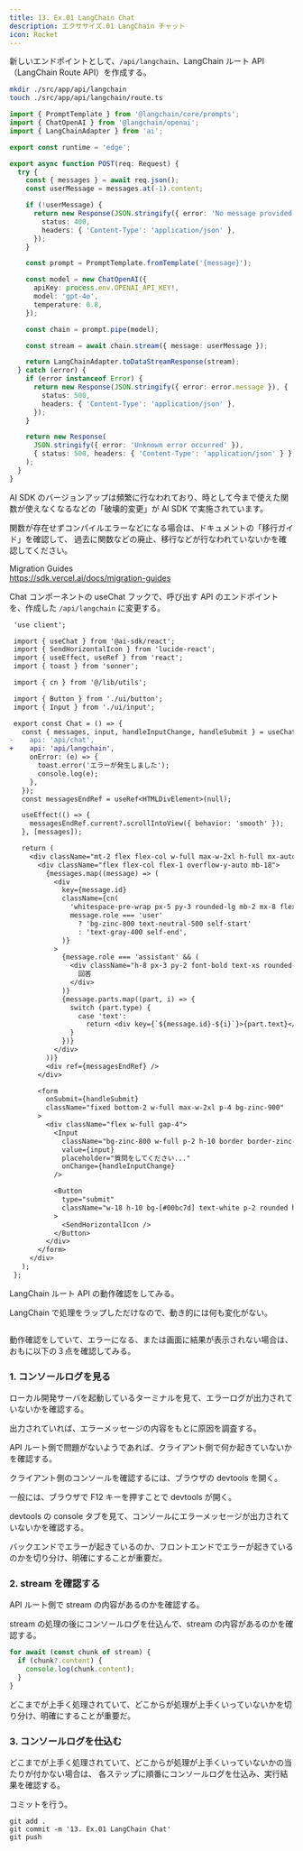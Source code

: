 ```yaml
---
title: 13. Ex.01 LangChain Chat
description: エクササイズ.01 LangChain チャット
icon: Rocket
---
```


新しいエンドポイントとして、`/api/langchain`、LangChain ルート API （LangChain Route API）を作成する。

```bash title="Terminal"
mkdir ./src/app/api/langchain
touch ./src/app/api/langchain/route.ts
```

```ts title="src/app/api/langchain/route.ts"
import { PromptTemplate } from '@langchain/core/prompts';
import { ChatOpenAI } from '@langchain/openai';
import { LangChainAdapter } from 'ai';

export const runtime = 'edge';

export async function POST(req: Request) {
  try {
    const { messages } = await req.json();
    const userMessage = messages.at(-1).content;

    if (!userMessage) {
      return new Response(JSON.stringify({ error: 'No message provided' }), {
        status: 400,
        headers: { 'Content-Type': 'application/json' },
      });
    }

    const prompt = PromptTemplate.fromTemplate('{message}');

    const model = new ChatOpenAI({
      apiKey: process.env.OPENAI_API_KEY!,
      model: 'gpt-4o',
      temperature: 0.8,
    });

    const chain = prompt.pipe(model);

    const stream = await chain.stream({ message: userMessage });

    return LangChainAdapter.toDataStreamResponse(stream);
  } catch (error) {
    if (error instanceof Error) {
      return new Response(JSON.stringify({ error: error.message }), {
        status: 500,
        headers: { 'Content-Type': 'application/json' },
      });
    }

    return new Response(
      JSON.stringify({ error: 'Unknown error occurred' }),
      { status: 500, headers: { 'Content-Type': 'application/json' } },
    );
  }
}
```


<Callout title="AI SDK のバージョンアップによる破壊的変更に注意してください" type="warn">
AI SDK のバージョンアップは頻繁に行なわれており、時として今まで使えた関数が使えなくなるなどの「破壊的変更」が AI SDK で実施されています。

関数が存在せずコンパイルエラーなどになる場合は、ドキュメントの「移行ガイド」を確認して、
過去に関数などの廃止、移行などが行なわれていないかを確認してください。
</Callout>

Migration Guides<br />
https://sdk.vercel.ai/docs/migration-guides

Chat コンポーネントの useChat フックで、呼び出す API のエンドポイントを、作成した `/api/langchain` に変更する。

```diff title="src/components/chat.tsx"
 'use client';

 import { useChat } from '@ai-sdk/react';
 import { SendHorizontalIcon } from 'lucide-react';
 import { useEffect, useRef } from 'react';
 import { toast } from 'sonner';

 import { cn } from '@/lib/utils';

 import { Button } from './ui/button';
 import { Input } from './ui/input';

 export const Chat = () => {
   const { messages, input, handleInputChange, handleSubmit } = useChat({
-    api: 'api/chat',
+    api: 'api/langchain',
     onError: (e) => {
       toast.error('エラーが発生しました');
       console.log(e);
     },
   });
   const messagesEndRef = useRef<HTMLDivElement>(null);

   useEffect(() => {
     messagesEndRef.current?.scrollIntoView({ behavior: 'smooth' });
   }, [messages]);

   return (
     <div className="mt-2 flex flex-col w-full max-w-2xl h-full mx-auto gap-2 bg-zinc-900 overflow-hidden">
       <div className="flex flex-col flex-1 overflow-y-auto mb-18">
         {messages.map((message) => (
           <div
             key={message.id}
             className={cn(
               'whitespace-pre-wrap px-5 py-3 rounded-lg mb-2 mx-8 flex gap-2',
               message.role === 'user'
                 ? 'bg-zinc-800 text-neutral-500 self-start'
                 : 'text-gray-400 self-end',
             )}
           >
             {message.role === 'assistant' && (
               <div className="h-8 px-3 py-2 font-bold text-xs rounded-lg bg-[#ff6467]/20 text-zinc-500 w-auto whitespace-nowrap">
                 回答
               </div>
             )}
             {message.parts.map((part, i) => {
               switch (part.type) {
                 case 'text':
                   return <div key={`${message.id}-${i}`}>{part.text}</div>;
               }
             })}
           </div>
         ))}
         <div ref={messagesEndRef} />
       </div>

       <form
         onSubmit={handleSubmit}
         className="fixed bottom-2 w-full max-w-2xl p-4 bg-zinc-900"
       >
         <div className="flex w-full gap-4">
           <Input
             className="bg-zinc-800 w-full p-2 h-10 border border-zinc-700 rounded shadow-xl text-white placeholder:text-neutral-400"
             value={input}
             placeholder="質問をしてください..."
             onChange={handleInputChange}
           />

           <Button
             type="submit"
             className="w-18 h-10 bg-[#00bc7d] text-white p-2 rounded hover:bg-emerald-900 hover:cursor-pointer hover:text-white/40"
           >
             <SendHorizontalIcon />
           </Button>
         </div>
       </form>
     </div>
   );
 };
```

LangChain ルート API の動作確認をしてみる。

LangChain で処理をラップしただけなので、動き的には何も変化がない。

<img
  src="/hands-on/01-basic-rag-app/13_ex01_langchain_chat/test_langchain_route_api.webp"
  alt=""
/>

動作確認をしていて、エラーになる、または画面に結果が表示されない場合は、おもに以下の３点を確認してみる。

### 1. コンソールログを見る

ローカル開発サーバを起動しているターミナルを見て、エラーログが出力されていないかを確認する。

出力されていれば、エラーメッセージの内容をもとに原因を調査する。

API ルート側で問題がないようであれば、クライアント側で何か起きていないかを確認する。

クライアント側のコンソールを確認するには、ブラウザの devtools を開く。

一般には、ブラウザで F12 キーを押すことで devtools が開く。

devtools の console タブを見て、コンソールにエラーメッセージが出力されていないかを確認する。

バックエンドでエラーが起きているのか、フロントエンドでエラーが起きているのかを切り分け、明確にすることが重要だ。

### 2. stream を確認する

API ルート側で stream の内容があるのかを確認する。

stream の処理の後にコンソールログを仕込んで、stream の内容があるのかを確認する。

```ts title="stream の内容を確認する"
for await (const chunk of stream) {
  if (chunk?.content) {
    console.log(chunk.content);
  }
}
```

どこまでが上手く処理されていて、どこからが処理が上手くいっていないかを切り分け、明確にすることが重要だ。

### 3. コンソールログを仕込む

どこまでが上手く処理されていて、どこからが処理が上手くいっていないかの当たりが付かない場合は、
各ステップに順番にコンソールログを仕込み、実行結果を確認する。

コミットを行う。

```shell title="Terminal"
git add .
git commit -m '13. Ex.01 LangChain Chat'
git push
```
